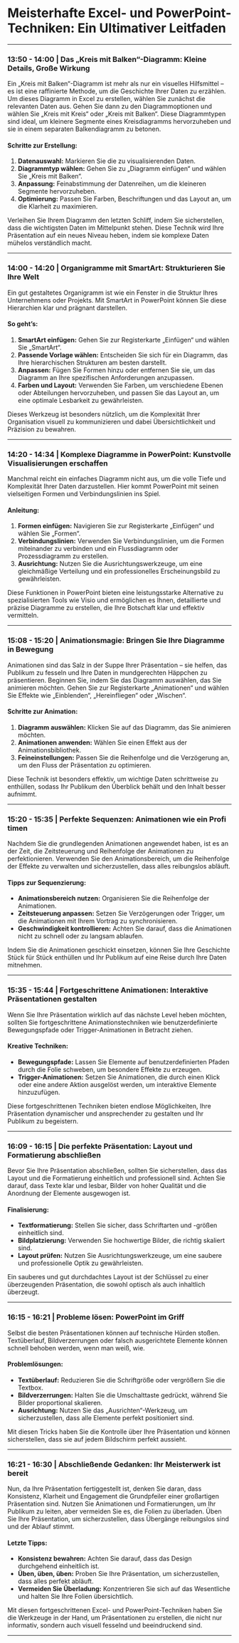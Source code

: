 # **Meisterhafte Excel- und PowerPoint-Techniken: Ein Ultimativer Leitfaden**

---

### **13:50 - 14:00 | Das „Kreis mit Balken“-Diagramm: Kleine Details, Große Wirkung**

Ein „Kreis mit Balken“-Diagramm ist mehr als nur ein visuelles Hilfsmittel – es ist eine raffinierte Methode, um die Geschichte Ihrer Daten zu erzählen. Um dieses Diagramm in Excel zu erstellen, wählen Sie zunächst die relevanten Daten aus. Gehen Sie dann zu den Diagrammoptionen und wählen Sie „Kreis mit Kreis“ oder „Kreis mit Balken“. Diese Diagrammtypen sind ideal, um kleinere Segmente eines Kreisdiagramms hervorzuheben und sie in einem separaten Balkendiagramm zu betonen.

#### Schritte zur Erstellung:

1. **Datenauswahl:** Markieren Sie die zu visualisierenden Daten.
2. **Diagrammtyp wählen:** Gehen Sie zu „Diagramm einfügen“ und wählen Sie „Kreis mit Balken“.
3. **Anpassung:** Feinabstimmung der Datenreihen, um die kleineren Segmente hervorzuheben.
4. **Optimierung:** Passen Sie Farben, Beschriftungen und das Layout an, um die Klarheit zu maximieren.

Verleihen Sie Ihrem Diagramm den letzten Schliff, indem Sie sicherstellen, dass die wichtigsten Daten im Mittelpunkt stehen. Diese Technik wird Ihre Präsentation auf ein neues Niveau heben, indem sie komplexe Daten mühelos verständlich macht.

---

### **14:00 - 14:20 | Organigramme mit SmartArt: Strukturieren Sie Ihre Welt**

Ein gut gestaltetes Organigramm ist wie ein Fenster in die Struktur Ihres Unternehmens oder Projekts. Mit SmartArt in PowerPoint können Sie diese Hierarchien klar und prägnant darstellen.

#### So geht’s:

1. **SmartArt einfügen:** Gehen Sie zur Registerkarte „Einfügen“ und wählen Sie „SmartArt“.
2. **Passende Vorlage wählen:** Entscheiden Sie sich für ein Diagramm, das Ihre hierarchischen Strukturen am besten darstellt.
3. **Anpassen:** Fügen Sie Formen hinzu oder entfernen Sie sie, um das Diagramm an Ihre spezifischen Anforderungen anzupassen.
4. **Farben und Layout:** Verwenden Sie Farben, um verschiedene Ebenen oder Abteilungen hervorzuheben, und passen Sie das Layout an, um eine optimale Lesbarkeit zu gewährleisten.

Dieses Werkzeug ist besonders nützlich, um die Komplexität Ihrer Organisation visuell zu kommunizieren und dabei Übersichtlichkeit und Präzision zu bewahren.

---

### **14:20 - 14:34 | Komplexe Diagramme in PowerPoint: Kunstvolle Visualisierungen erschaffen**

Manchmal reicht ein einfaches Diagramm nicht aus, um die volle Tiefe und Komplexität Ihrer Daten darzustellen. Hier kommt PowerPoint mit seinen vielseitigen Formen und Verbindungslinien ins Spiel.

#### Anleitung:

1. **Formen einfügen:** Navigieren Sie zur Registerkarte „Einfügen“ und wählen Sie „Formen“.
2. **Verbindungslinien:** Verwenden Sie Verbindungslinien, um die Formen miteinander zu verbinden und ein Flussdiagramm oder Prozessdiagramm zu erstellen.
3. **Ausrichtung:** Nutzen Sie die Ausrichtungswerkzeuge, um eine gleichmäßige Verteilung und ein professionelles Erscheinungsbild zu gewährleisten.

Diese Funktionen in PowerPoint bieten eine leistungsstarke Alternative zu spezialisierten Tools wie Visio und ermöglichen es Ihnen, detaillierte und präzise Diagramme zu erstellen, die Ihre Botschaft klar und effektiv vermitteln.

---

### **15:08 - 15:20 | Animationsmagie: Bringen Sie Ihre Diagramme in Bewegung**

Animationen sind das Salz in der Suppe Ihrer Präsentation – sie helfen, das Publikum zu fesseln und Ihre Daten in mundgerechten Häppchen zu präsentieren. Beginnen Sie, indem Sie das Diagramm auswählen, das Sie animieren möchten. Gehen Sie zur Registerkarte „Animationen“ und wählen Sie Effekte wie „Einblenden“, „Hereinfliegen“ oder „Wischen“.

#### Schritte zur Animation:

1. **Diagramm auswählen:** Klicken Sie auf das Diagramm, das Sie animieren möchten.
2. **Animationen anwenden:** Wählen Sie einen Effekt aus der Animationsbibliothek.
3. **Feineinstellungen:** Passen Sie die Reihenfolge und die Verzögerung an, um den Fluss der Präsentation zu optimieren.

Diese Technik ist besonders effektiv, um wichtige Daten schrittweise zu enthüllen, sodass Ihr Publikum den Überblick behält und den Inhalt besser aufnimmt.

---

### **15:20 - 15:35 | Perfekte Sequenzen: Animationen wie ein Profi timen**

Nachdem Sie die grundlegenden Animationen angewendet haben, ist es an der Zeit, die Zeitsteuerung und Reihenfolge der Animationen zu perfektionieren. Verwenden Sie den Animationsbereich, um die Reihenfolge der Effekte zu verwalten und sicherzustellen, dass alles reibungslos abläuft.

#### Tipps zur Sequenzierung:

- **Animationsbereich nutzen:** Organisieren Sie die Reihenfolge der Animationen.
- **Zeitsteuerung anpassen:** Setzen Sie Verzögerungen oder Trigger, um die Animationen mit Ihrem Vortrag zu synchronisieren.
- **Geschwindigkeit kontrollieren:** Achten Sie darauf, dass die Animationen nicht zu schnell oder zu langsam ablaufen.

Indem Sie die Animationen geschickt einsetzen, können Sie Ihre Geschichte Stück für Stück enthüllen und Ihr Publikum auf eine Reise durch Ihre Daten mitnehmen.

---

### **15:35 - 15:44 | Fortgeschrittene Animationen: Interaktive Präsentationen gestalten**

Wenn Sie Ihre Präsentation wirklich auf das nächste Level heben möchten, sollten Sie fortgeschrittene Animationstechniken wie benutzerdefinierte Bewegungspfade oder Trigger-Animationen in Betracht ziehen.

#### Kreative Techniken:

- **Bewegungspfade:** Lassen Sie Elemente auf benutzerdefinierten Pfaden durch die Folie schweben, um besondere Effekte zu erzeugen.
- **Trigger-Animationen:** Setzen Sie Animationen, die durch einen Klick oder eine andere Aktion ausgelöst werden, um interaktive Elemente hinzuzufügen.

Diese fortgeschrittenen Techniken bieten endlose Möglichkeiten, Ihre Präsentation dynamischer und ansprechender zu gestalten und Ihr Publikum zu begeistern.

---

### **16:09 - 16:15 | Die perfekte Präsentation: Layout und Formatierung abschließen**

Bevor Sie Ihre Präsentation abschließen, sollten Sie sicherstellen, dass das Layout und die Formatierung einheitlich und professionell sind. Achten Sie darauf, dass Texte klar und lesbar, Bilder von hoher Qualität und die Anordnung der Elemente ausgewogen ist.

#### Finalisierung:

- **Textformatierung:** Stellen Sie sicher, dass Schriftarten und -größen einheitlich sind.
- **Bildplatzierung:** Verwenden Sie hochwertige Bilder, die richtig skaliert sind.
- **Layout prüfen:** Nutzen Sie Ausrichtungswerkzeuge, um eine saubere und professionelle Optik zu gewährleisten.

Ein sauberes und gut durchdachtes Layout ist der Schlüssel zu einer überzeugenden Präsentation, die sowohl optisch als auch inhaltlich überzeugt.

---

### **16:15 - 16:21 | Probleme lösen: PowerPoint im Griff**

Selbst die besten Präsentationen können auf technische Hürden stoßen. Textüberlauf, Bildverzerrungen oder falsch ausgerichtete Elemente können schnell behoben werden, wenn man weiß, wie.

#### Problemlösungen:

- **Textüberlauf:** Reduzieren Sie die Schriftgröße oder vergrößern Sie die Textbox.
- **Bildverzerrungen:** Halten Sie die Umschalttaste gedrückt, während Sie Bilder proportional skalieren.
- **Ausrichtung:** Nutzen Sie das „Ausrichten“-Werkzeug, um sicherzustellen, dass alle Elemente perfekt positioniert sind.

Mit diesen Tricks haben Sie die Kontrolle über Ihre Präsentation und können sicherstellen, dass sie auf jedem Bildschirm perfekt aussieht.

---

### **16:21 - 16:30 | Abschließende Gedanken: Ihr Meisterwerk ist bereit**

Nun, da Ihre Präsentation fertiggestellt ist, denken Sie daran, dass Konsistenz, Klarheit und Engagement die Grundpfeiler einer großartigen Präsentation sind. Nutzen Sie Animationen und Formatierungen, um Ihr Publikum zu leiten, aber vermeiden Sie es, die Folien zu überladen. Üben Sie Ihre Präsentation, um sicherzustellen, dass Übergänge reibungslos sind und der Ablauf stimmt.

#### Letzte Tipps:

- **Konsistenz bewahren:** Achten Sie darauf, dass das Design durchgehend einheitlich ist.
- **Üben, üben, üben:** Proben Sie Ihre Präsentation, um sicherzustellen, dass alles perfekt abläuft.
- **Vermeiden Sie Überladung:** Konzentrieren Sie sich auf das Wesentliche und halten Sie Ihre Folien übersichtlich.

Mit diesen fortgeschrittenen Excel- und PowerPoint-Techniken haben Sie die Werkzeuge in der Hand, um Präsentationen zu erstellen, die nicht nur informativ, sondern auch visuell fesselnd und beeindruckend sind.

---


<Comments />
